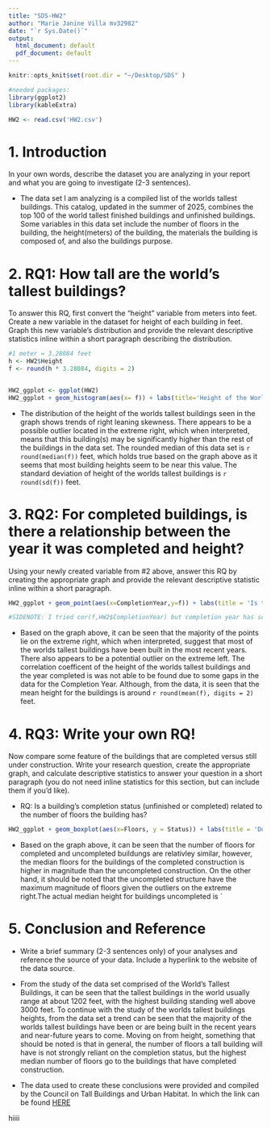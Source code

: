 ```yaml
---
title: "SDS-HW2"
author: "Marie Janine Villa mv32982"
date: "`r Sys.Date()`"
output:
  html_document: default
  pdf_document: default
---
```


```r

knitr::opts_knit$set(root.dir = "~/Desktop/SDS" )

#needed packages:
library(ggplot2)
library(kableExtra)
```

```r
HW2 <- read.csv('HW2.csv')
```

# **1. Introduction **

In your own words, describe the dataset you are analyzing in your report and what you are going to investigate (2-3 sentences).

  - The data set I am analyzing is a compiled list of the worlds tallest buildings. This catalog, updated in the summer of 2025, combines the top 100 of the world tallest finished buildings and unfinished buildings. Some variables in this data set include the number of floors in the building, the height(meters) of the building, the materials the building is composed of, and also the buildings purpose.   


# **2. RQ1: How tall are the world’s tallest buildings? **
To answer this RQ, first convert the “height” variable from meters into feet.  Create a new variable in the dataset for height of each building in feet.  Graph this new variable’s distribution and provide the relevant descriptive statistics inline within a short paragraph describing the distribution.

```r
#1 meter = 3.28084 feet
h <- HW2$Height 
f <- round(h * 3.28084, digits = 2) 


HW2_ggplot <- ggplot(HW2)
HW2_ggplot + geom_histogram(aes(x= f)) + labs(title='Height of the Worlds Tallest Buildings', x = 'Height (feet)', y = 'count')
```

  - The distribution of the height of the worlds tallest buildings seen in the graph shows trends of right leaning skewness. There appears to be a possible outlier located in the extreme right, which when interpreted, means that this building(s) may be significantly higher than the rest of the buildings in the data set. The rounded median of this data set is `r round(median(f))` feet, which holds true based on the graph above as it seems that most building heights seem to be near this value. The standard deviation of height of the worlds tallest buildings is `r round(sd(f))` feet.
  


# **3. RQ2: For completed buildings, is there a relationship between the year it was completed and height?  **
 Using your newly created variable from #2 above, answer this RQ by creating the appropriate graph and provide the relevant descriptive statistic inline within a short paragraph. 

  
```r
HW2_ggplot + geom_point(aes(x=CompletionYear,y=f)) + labs(title = 'Is there a relationship between the year it was completed and height?', x = 'Year Completed', y = 'Height (feet)' ) 

#SIDENOTE: I tried cor(f,HW2$CompletionYear) but completion year has some missing variables

```

  -  Based on the graph above, it can be seen that the majority of the points lie on the extreme right, which when interpreted, suggest that most of the worlds tallest buildings have been built in the most recent years. There also appears to be a potential outlier on the extreme left. The correlation coefficent of the height of the worlds tallest buildings and the year completed is was not able to be found due to some gaps in the data for the Completion Year. Although, from the data, it is seen that the mean height for the buildings is around `r round(mean(f), digits = 2)` feet. 



# **4. RQ3: Write your own RQ!**
Now compare some feature of the buildings that are completed versus still under construction.  Write your research question, create the appropriate graph, and calculate descriptive statistics to answer your question in a short paragraph (you do not need inline statistics for this section, but can include them if you’d like).

  -  RQ: Is a building's completion status (unfinished or completed) related to the number of floors the building has?

```r
HW2_ggplot + geom_boxplot(aes(x=Floors, y = Status)) + labs(title = 'Does completion status relate to the number of floors in a building?')
```
 
 - Based on the graph above, it can be seen that the number of floors for completed and uncompleted buildungs are relativley similar, however, the median floors for the buildings of the completed construction is higher in magnitude than the uncompleted construction. On the other hand, it should be noted that the uncompleted structure have the maximum magnitude of floors given the outliers on the extreme right.The actual median height for buildings uncompleted is ` 




# **5. Conclusion and Reference**
  - Write a brief summary (2-3 sentences only) of your analyses and reference the source of your data. Include a hyperlink to the website of the data source.
  
  - From the study of the data set comprised of the World's Tallest Buildings, it can be seen that the tallest buildings in the world usually range at about 1202 feet, with the highest building standing well above 3000 feet. To continue with the study of the worlds tallest buildings heights, from the data set a trend can be seen that the majority of the worlds tallest buildings have been or are being built in the recent years and near-future years to come. Moving on from height, something that should be noted is that in general, the number of floors a tall building will have is not strongly reliant on the completion status, but the highest median number of floors go to the buildings that have completed construction. 
  
  - The data used to create these conclusions were provided and compiled by the Council on Tall Buildings and Urban Habitat. In which the link can be found [HERE](https://www.ctbuh.org/)

hiiii

  
